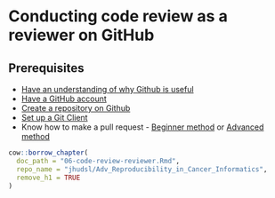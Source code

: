 # Conducting code review as a reviewer on GitHub

## Prerequisites

- [Have an understanding of why Github is useful](https://hutchdatascience.org/dasl-snack-github)
- [Have a GitHub account](https://hutchdatascience.org/dasl-snack-github)
- [Create a repository on Github](https://hutchdatascience.org/dasl-snack-github)
- [Set up a Git Client](https://hutchdatascience.org/dasl-snack-github)
- Know how to make a pull request - [Beginner method](https://hutchdatascience.org/dasl-snack-github) or [Advanced method](https://hutchdatascience.org/dasl-snack-github)


```r
cow::borrow_chapter(
  doc_path = "06-code-review-reviewer.Rmd",
  repo_name = "jhudsl/Adv_Reproducibility_in_Cancer_Informatics",
  remove_h1 = TRUE
)
```
